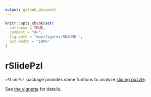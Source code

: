 ```yaml
---
output: github_document
---
```


<!-- README.md is generated from README.Rmd. Please edit that file -->

```r
knitr::opts_chunk$set(
  collapse = TRUE,
  comment = "#>",
  fig.path = "man/figures/README-",
  out.width = "100%"
)
```

# rSlidePzl

`rSlidePzl` package provides some funtions to analyze 
[sliding puzzle](https://en.wikipedia.org/wiki/Sliding_puzzle).

See [the vignette](http://htmlpreview.github.io/?https://github.com/shigono/rSlidePzl/blob/master/doc/Vignette.html) for details. 

